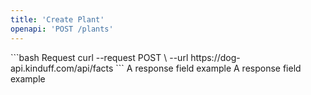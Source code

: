 ```yaml
---
title: 'Create Plant'
openapi: 'POST /plants'
---
```


<RequestExample>
  ```bash Request
    curl --request POST \
      --url https://dog-api.kinduff.com/api/facts
  ```
</RequestExample>

<ResponseField name="response" type="string" required>
  A response field example
</ResponseField>

<ResponseField name="response" type="string" required>
  A response field example
</ResponseField>